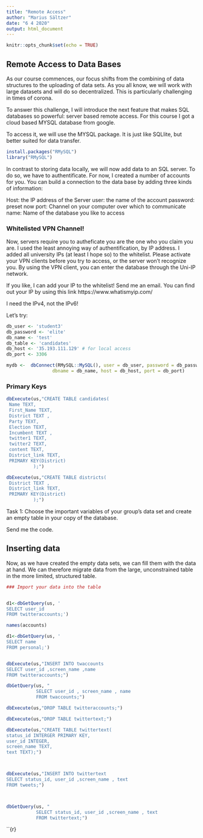 ```yaml
---
title: "Remote Access"
author: "Marius Sältzer"
date: "6 4 2020"
output: html_document
---
```


```r
knitr::opts_chunk$set(echo = TRUE)
```

## Remote Access to Data Bases

As our course commences, our focus shifts from the combining of data structures to the uploading of data sets. As you all know, we will work with large datasets and will do so decentralized. This is particularly challenging in times of corona. 

To answer this challenge, I will introduce the next feature that makes SQL databases so powerful: server based remote access. For this course I got a cloud based MYSQL database from google. 

To access it, we will use the MYSQL package. It is just like SQLlite, but better suited for data transfer. 
```r
install.packages("RMySQL")
library("RMySQL")
```

In contrast to storing data locally, we will now add data to an SQL server. To do so, we have to authentificate. For now, I created a number of accounts for you. You can build a connection to the data base by adding three kinds of information: 

  Host: the IP address of the Server
  user: the name of the account
  password: preset now
  port: Channel on your computer over which to communicate
  name: Name of the database you like to access


### Whitelisted VPN Channel!

Now, servers require you to autheficate you are the one who you claim you are. I used the least annoying way of authentification, by IP address. I added all university IPs (at least I hope so) to the whitelist. Please activate your VPN clients before you try to access, or the server won't recognize you. By using the VPN client, you can enter the database through the Uni-IP network.

If you like, I can add your IP to the whitelist! Send me an email.
You can find out your IP by using this link https://www.whatismyip.com/

I need the IPv4, not the IPv6!

Let's try:

```r

db_user <- 'student3'
db_password <- 'elite'
db_name <- 'test'
db_table <- 'candidates'
db_host <- '35.193.111.129' # for local access
db_port <- 3306

mydb <-  dbConnect(RMySQL::MySQL(), user = db_user, password = db_password,
                 dbname = db_name, host = db_host, port = db_port)

```




### Primary Keys



```r
dbExecute(us,"CREATE TABLE candidates(
 Name TEXT,
 First_Name TEXT,
 District TEXT , 
 Party TEXT,
 Election TEXT,
 Incumbent TEXT , 
 twitter1 TEXT,
 twitter2 TEXT,
 content TEXT, 
 District_link TEXT,
 PRIMARY KEY(District)
          );")

dbExecute(us,"CREATE TABLE districts(
 District TEXT ,
 District_link TEXT,
 PRIMARY KEY(District)
          );")

```

Task 1: Choose the important variables of your group's data set and create an empty table in your copy of the database. 

Send me the code.


## Inserting data

Now, as we have created the empty data sets, we can fill them with the data at hand. We can therefore migrate data from the large, unconstrained table in the more limited, structured table.

```r
### Import your data into the table


d1<-dbGetQuery(us, '
SELECT user_id
FROM twitteraccounts;')

names(accounts)

d1<-dbGetQuery(us, '
SELECT name
FROM personal;')



```


```r

dbExecute(us,"INSERT INTO twaccounts
SELECT user_id ,screen_name ,name
FROM twitteraccounts;")

dbGetQuery(us, " 
           SELECT user_id , screen_name , name
           FROM twaccounts;")                

dbExecute(us,"DROP TABLE twitteraccounts;")


```


```r

dbExecute(us,"DROP TABLE twittertext;")

dbExecute(us,"CREATE TABLE twittertext(
status_id INTERGER PRIMARY KEY,
user_id INTEGER,
screen_name TEXT,
text TEXT);")



dbExecute(us,"INSERT INTO twittertext
SELECT status_id, user_id ,screen_name , text 
FROM tweets;")



dbGetQuery(us, " 
           SELECT status_id, user_id ,screen_name , text
           FROM twittertext;")                


```



``{r}